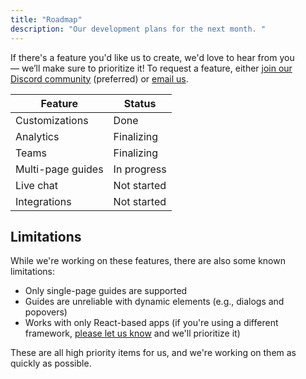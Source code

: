 ```yaml
---
title: "Roadmap"
description: "Our development plans for the next month. "
---
```


If there's a feature you'd like us to create, we'd love to hear from you — we’ll make sure to prioritize it! To request a feature, either [join our Discord community](https://dub.sh/pointer-community) (preferred) or [email us](mailto:team@pointer.so).

| Feature           | Status      |
| ----------------- | ----------- |
| Customizations    | Done        |
| Analytics         | Finalizing  |
| Teams             | Finalizing  |
| Multi-page guides | In progress |
| Live chat         | Not started |
| Integrations      | Not started |

## Limitations

While we're working on these features, there are also some known limitations:

- Only single-page guides are supported
- Guides are unreliable with dynamic elements (e.g., dialogs and popovers)
- Works with only React-based apps (if you're using a different framework, [please let us know](mailto:team@pointer.so) and we'll prioritize it)

These are all high priority items for us, and we're working on them as quickly as possible.
